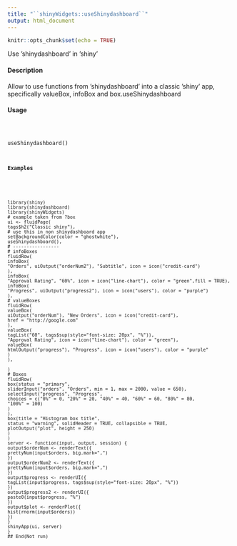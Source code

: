 ```yaml
---
title: "``shinyWidgets::useShinydashboard``"
output: html_document
---
```


```r
knitr::opts_chunk$set(echo = TRUE)
```


Use ’shinydashboard’ in ’shiny’

#### Description

Allow to use functions from ’shinydashboard’ into a classic ’shiny’ app, specifically valueBox,
infoBox and box.useShinydashboard

#### Usage
<pre><code>

useShinydashboard()

#### Examples
<pre><code>

library(shiny)
library(shinydashboard)
library(shinyWidgets)
# example taken from ?box
ui <- fluidPage(
tags$h2("Classic shiny"),
# use this in non shinydashboard app
setBackgroundColor(color = "ghostwhite"),
useShinydashboard(),
# -----------------
# infoBoxes
fluidRow(
infoBox(
"Orders", uiOutput("orderNum2"), "Subtitle", icon = icon("credit-card")
),
infoBox(
"Approval Rating", "60%", icon = icon("line-chart"), color = "green",fill = TRUE),
infoBox(
"Progress", uiOutput("progress2"), icon = icon("users"), color = "purple")
),
# valueBoxes
fluidRow(
valueBox(
uiOutput("orderNum"), "New Orders", icon = icon("credit-card"),
href = "http://google.com"
),
valueBox(
tagList("60", tags$sup(style="font-size: 20px", "%")),
"Approval Rating", icon = icon("line-chart"), color = "green"),
valueBox(
htmlOutput("progress"), "Progress", icon = icon("users"), color = "purple"
)
),

)
# Boxes
fluidRow(
box(status = "primary",
sliderInput("orders", "Orders", min = 1, max = 2000, value = 650),
selectInput("progress", "Progress",
choices = c("0%" = 0, "20%" = 20, "40%" = 40, "60%" = 60, "80%" = 80,
"100%" = 100)
)
),
box(title = "Histogram box title",
status = "warning", solidHeader = TRUE, collapsible = TRUE,
plotOutput("plot", height = 250)
)
)
server <- function(input, output, session) {
output$orderNum <- renderText({
prettyNum(input$orders, big.mark=",")
})
output$orderNum2 <- renderText({
prettyNum(input$orders, big.mark=",")
})
output$progress <- renderUI({
tagList(input$progress, tags$sup(style="font-size: 20px", "%"))
})
output$progress2 <- renderUI({
paste0(input$progress, "%")
})
output$plot <- renderPlot({
hist(rnorm(input$orders))
})
}
shinyApp(ui, server)
}
## End(Not run)
</code></pre>